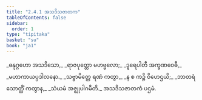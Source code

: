 ```yaml
---
title: "2.4.1 အသဒိသဇာတက"
tableOfContents: false
sidebar:
  order: 1
type: "tipitaka"
basket: "su"
book: "ja1"
---
```



<DynamicBreadcrumb />

<Division number="61" book="ja1" e="ch" v="22" p="46">

<Paragraph number="438" type="verses" book="ja1">
_ဓနုဂ္ဂဟော အသဒိသော,_  
_ရာဇပုတ္တော မဟဗ္ဗလော;_  
_ဒူရေပါတီ အက္ခဏဝေဓီ,_  
_မဟာကာယပ္ပဒါလနော._  

</Paragraph>

</Division>
<Division number="62" book="ja1" e="ch" v="22" p="46">

<Paragraph number="439" type="verses" book="ja1">
_သဗ္ဗာမိတ္တေ ရဏံ ကတွာ,_  
_န စ ကဉ္စိ ဝိဟေဌယိ;_  
_ဘာတရံ သောတ္ထိံ ကတွာန,_  
_သံယမံ အဇ္ဈုပါဂမီတိ._  


</Paragraph>
</Division>

<Paragraph number="440" type="center" book="ja1">
အသဒိသဇာတကံ ပဌမံ.
</Paragraph>